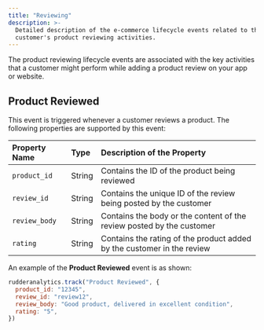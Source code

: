 ```yaml
---
title: "Reviewing"
description: >-
  Detailed description of the e-commerce lifecycle events related to the
  customer's product reviewing activities.
---
```


The product reviewing lifecycle events are associated with the key activities that a customer might perform while adding a product review on your app or website.

## Product Reviewed

This event is triggered whenever a customer reviews a product. The following properties are supported by this event:

| **Property Name** | **Type** | **Description of the Property**                                        |
| :---------------- | :------- | :--------------------------------------------------------------------- |
| `product_id`      | String   | Contains the ID of the product being reviewed                          |
| `review_id`       | String   | Contains the unique ID of the review being posted by the customer      |
| `review_body`     | String   | Contains the body or the content of the review posted by the customer  |
| `rating`          | String   | Contains the rating of the product added by the customer in the review |

An example of the **Product Reviewed** event is as shown:

```javascript
rudderanalytics.track("Product Reviewed", {
  product_id: "12345",
  review_id: "review12",
  review_body: "Good product, delivered in excellent condition",
  rating: "5",
})
```


